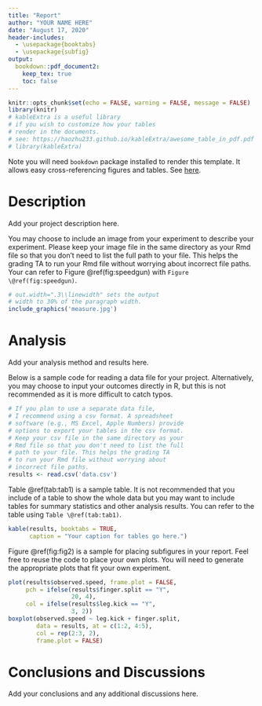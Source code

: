 ```yaml
---
title: "Report"
author: "YOUR NAME HERE"
date: "August 17, 2020"
header-includes:
  - \usepackage{booktabs}
  - \usepackage{subfig}
output: 
  bookdown::pdf_document2:
    keep_tex: true
    toc: false
---
```


```r
knitr::opts_chunk$set(echo = FALSE, warning = FALSE, message = FALSE)
library(knitr)
# kableExtra is a useful library 
# if you wish to customize how your tables
# render in the documents.
# see: https://haozhu233.github.io/kableExtra/awesome_table_in_pdf.pdf 
# library(kableExtra) 
```

Note you will need `bookdown` package installed to render this template. It allows easy cross-referencing figures and tables. See [here](https://bookdown.org/yihui/rmarkdown-cookbook/cross-ref.html).

# Description

Add your project description here.

You may choose to include an image from your experiment to describe your experiment. Please keep your image file in the same directory as your Rmd file so that you don't need to list the full path to your file. This helps the grading TA to run your Rmd file without worrying about incorrect file paths. Your can refer to Figure \@ref(fig:speedgun)  with `Figure \@ref(fig:speedgun)`.


```r
# out.width=".3\\linewidth" sets the output
# width to 30% of the paragraph width.
include_graphics('measure.jpg')
```

# Analysis

Add your analysis method and results here.

Below is a sample code for reading a data file for your project. Alternatively, you may choose to input your outcomes directly in R, but this is not recommended as it is more difficult to catch typos.

```r
# If you plan to use a separate data file,
# I recommend using a csv format. A spreadsheet
# software (e.g., MS Excel, Apple Numbers) provide
# options to export your tables in the csv format.
# Keep your csv file in the same directory as your
# Rmd file so that you don't need to list the full
# path to your file. This helps the grading TA
# to run your Rmd file without worrying about
# incorrect file paths.
results <- read.csv('data.csv')
```

Table \@ref(tab:tab1) is a sample table. It is not recommended that you include of a table to show the whole data but you may want to include tables for summary statistics and other analysis results. You can refer to the table using `Table \@ref(tab:tab1)`.

```r
kable(results, booktabs = TRUE,
      caption = "Your caption for tables go here.")
```

Figure \@ref(fig:fig2) is a sample for placing subfigures in your report. Feel free to reuse the code to place your own plots. You will need to generate the appropriate plots that fit your own experiment. 

```r
plot(results$observed.speed, frame.plot = FALSE,
     pch = ifelse(results$finger.split == "Y",
                  20, 4),
     col = ifelse(results$leg.kick == "Y",
                  3, 2))
boxplot(observed.speed ~ leg.kick + finger.split,
        data = results, at = c(1:2, 4:5),
        col = rep(2:3, 2),
        frame.plot = FALSE)
```


# Conclusions and Discussions

Add your conclusions and any additional discussions here.